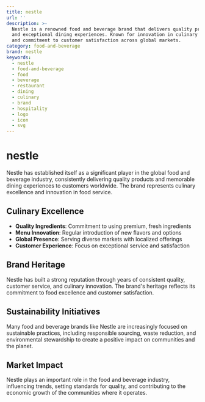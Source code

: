 ```yaml
---
title: nestle
url: ''
description: >-
  Nestle is a renowned food and beverage brand that delivers quality products
  and exceptional dining experiences. Known for innovation in culinary offerings
  and commitment to customer satisfaction across global markets.
category: food-and-beverage
brand: nestle
keywords:
  - nestle
  - food-and-beverage
  - food
  - beverage
  - restaurant
  - dining
  - culinary
  - brand
  - hospitality
  - logo
  - icon
  - svg
---
```


# nestle

Nestle has established itself as a significant player in the global food and beverage industry, consistently delivering quality products and memorable dining experiences to customers worldwide. The brand represents culinary excellence and innovation in food service.

## Culinary Excellence

- **Quality Ingredients**: Commitment to using premium, fresh ingredients
- **Menu Innovation**: Regular introduction of new flavors and options
- **Global Presence**: Serving diverse markets with localized offerings
- **Customer Experience**: Focus on exceptional service and satisfaction

## Brand Heritage

Nestle has built a strong reputation through years of consistent quality, customer service, and culinary innovation. The brand's heritage reflects its commitment to food excellence and customer satisfaction.

## Sustainability Initiatives

Many food and beverage brands like Nestle are increasingly focused on sustainable practices, including responsible sourcing, waste reduction, and environmental stewardship to create a positive impact on communities and the planet.

## Market Impact

Nestle plays an important role in the food and beverage industry, influencing trends, setting standards for quality, and contributing to the economic growth of the communities where it operates.
